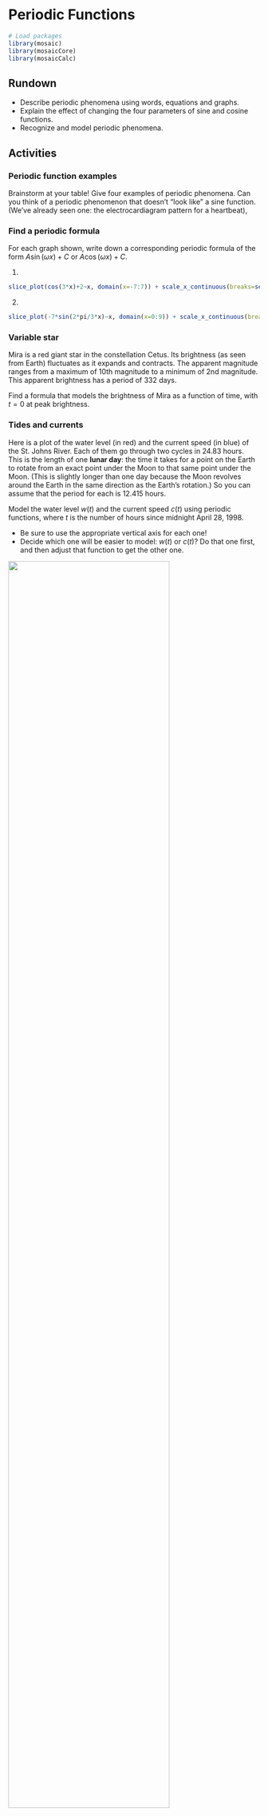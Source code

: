 # Periodic Functions

```r
# Load packages
library(mosaic)
library(mosaicCore)
library(mosaicCalc)
```

## Rundown

::: {.callout-note title="Learning goals"}
-   Describe periodic phenomena using words, equations and graphs.
-   Explain the effect of changing the four parameters of sine and cosine functions.
-   Recognize and model periodic phenomena.
:::

## Activities

### Periodic function examples

Brainstorm at your table! Give four examples of periodic phenomena. Can you think of a periodic phenomenon that doesn't "look like" a sine function. (We've already seen one: the electrocardiagram pattern for a heartbeat),

### Find a periodic formula

For each graph shown, write down a corresponding periodic formula of the form $A \sin(\omega x) + C$ or $A \cos(\omega x) + C$.

````{=html}
<!--
1. 

```r
x <- seq(0,20*pi,0.01)
plot(x, -8 * cos(x/10), type='l', col='blue', xaxt='n',  ylab='y')
axis(side=1, at=c(0,5*pi, 10*pi, 15*pi, 20*pi), labels=c("0",expression(5*pi), expression(10*pi), expression(15*pi), expression(20*pi)))

```

-->
````

1.  

```r

slice_plot(cos(3*x)+2~x, domain(x=-7:7)) + scale_x_continuous(breaks=seq(-2*pi,2*pi,pi/2),labels=c("-2\u03c0","-3\u03c0/2","-\u03c0","-\u03c0/2", "0", "\u03c0/2", "\u03c0", "3\u03c0/2", "2\u03c0"))

```

2.  

```r

slice_plot(-7*sin(2*pi/3*x)~x, domain(x=0:9)) + scale_x_continuous(breaks=seq(0,9,1))

```

````{=html}
<!--
3.

```r
x <- seq(0,pi,0.01)
plot(x, -40*sin(2*x)+50, type='l', col='blue', xaxt='n',  ylab='y')
axis(side=1, at=c(0,pi/2, pi), labels=c("0",expression(pi/2), expression(pi)))

```
-->
````

### Variable star

Mira is a red giant star in the constellation Cetus. Its brightness (as seen from Earth) fluctuates as it expands and contracts. The apparent magnitude ranges from a maximum of 10th magnitude to a minimum of 2nd magnitude. This apparent brightness has a period of 332 days.

Find a formula that models the brightness of Mira as a function of time, with $t=0$ at peak brightness.

### Tides and currents

Here is a plot of the water level (in red) and the current speed (in blue) of the St. Johns River. Each of them go through two cycles in 24.83 hours. This is the length of one **lunar day**: the time it takes for a point on the Earth to rotate from an exact point under the Moon to that same point under the Moon. (This is slightly longer than one day because the Moon revolves around the Earth in the same direction as the Earth's rotation.) So you can assume that the period for each is 12.415 hours.

Model the water level $w(t)$ and the current speed $c(t)$ using periodic functions, where $t$ is the number of hours since midnight April 28, 1998.

-   Be sure to use the appropriate vertical axis for each one!
-   Decide which one will be easier to model: $w(t)$ or $c(t)$? Do that one first, and then adjust that function to get the other one.

![](images/tidevscurrentstjohns.jpeg){width="80%"}

Image Source: https://tidesandcurrents.noaa.gov/

<!--   actually take 25 hour cycle!!!  Unlike a 24-hour solar day, a lunar day lasts 24 hours and 50 minutes. This occurs because the moon revolves around the Earth in the same direction that the Earth is rotating on its axis  -->

### Rainfall in Seattle

Here is the average rainfall in Seattle.

| **Month**             | Jan | Feb | Mar | Apr | May | Jun | Jul | Aug | Sep | Oct | Nov | Dec |
|-----------------------|-----|-----|-----|-----|-----|-----|-----|-----|-----|-----|-----|-----|
| **Rainfall** (inches) | 5.1 | 3.9 | 4   | 2.8 | 1.9 | 1.5 | 0.9 | 1.2 | 1.9 | 3.2 | 5.4 | 6.1 |

Model the monthly rainfall with a periodic function $r(t)$ where $t=0$ corresponds to January. Your function must attain its maximum in December, so you will need a horizontal shift!

\
\
\
\

## Solutions

<details>

<summary>Click for Solutions</summary>

### Periodic function examples

There are lots of period functions. How about:

-   The average monthly temperature in St Paul. The period of this function is one year, and it looks a lot like a sine function.
-   The traffic on I-94. The period of this function is one week.
-   The number of students in our classrrom. The period of this function is one week.
-   The percentage of the moon that is illuminated. The period of this function is one lunar month.

### Find a periodic formula

1.  The function is $\cos\left(3x \right)+1$

2.  The function is $-6 \sin\left(\frac{2\pi}{3} \right)$

### Variable star

The amplitude is $(10-2)/2=4$ and the vertical shift is $(10+2)/2=6$. The period is 332 days, so our formula is $$ 4 \cos \left( \frac{2 \pi}{335} t\right).$$

### Tides and currents

The current speed uses the vertical axis on the left. The maximum is 3 and the minimum is -3. So the amplitude is 3 and there is no vertical shift. The maximuum is achieved at $t=0$, so we can just use a cosine curve: $$
c(t) = 3 \cos \left( \frac{2 \pi}{12.415} t \right)
$$

The water level is modeled by a cosine curve *shifted to the right*. The water level has amplitude $(5.5 - (-0.5))/2) = 6/2=3$ and vertical shift $(5.5 + (-0.5))/2) = 3$. The period is $12.415$ hours, and we must shift to the right by one fourth of that amount, so $\phi=-12.415/4 \approx  -3.1$. So $$ w(t) = 3 \cos \left( \frac{2 \pi}{12.415} ( t - 3.1) \right)  +3$$

### Rainfall in Seattle

The amplitude is about $5/2=2.5$ and the vertical shift is $7/2=3.5$. The period is 12 months. We reach our peak in December, so we must shift a cosine curve to the left by $\phi=1$ unit. So our function is $$ r(t) = 2.5 \cos \left( \frac{2\pi}{12} ( t + 1) \right) + 3.5.$$

</details>
